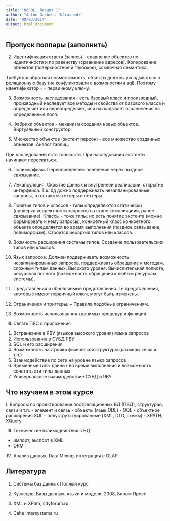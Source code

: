 ```yaml
---
title: "NoSQL. Лекция 1"
author: "Anton Gushcha (NCrashed)"
date: "09/03/2014"
output: html_document
---
```


Пропуск полпары (заполнить)
---------------------------

2. Идентификация ответа (запись) - сравнение объектов по идентичности и по равенству (сравнение адресов). Копирование объектов (поверхностное и глубокое), ссылочная семантика. 

Требуется обратная совместимость, объекты должны укладываться в реляционную базу (не конфликтовали с возмоностями sql). Поэтому идентификатор == первичному ключу.

3. Возможность наследования - есть базовый класс и производный, производный наследует все методы и свойства от базового класса и определяет или переопределяет, или накладывает ограничения на определенные поля. 

4. Фабрики объектов - механизм создания новых объектов. Виртуальный конструктор.

5. Множество объектов (экстент персон) - все множество созданных объектов. Аналог таблиц.

При наследовании есть тонокости. При наследовании экстенты начинают перескаться. 

6. Полиморфизм. Переопределяем поведение через поздное связывание.

7. Инкапсуляция. Скрытие данных и внутренней реализации, открытие интерфейса. Т.к. бд дожно поддерживать незапланированные запросы, то остаются геттеры и сеттеры.

8. Понятие типов и классов - типы определяются статически (проверка корректности запросов на этапе комплияциии, ранее связывание). Классы - тоже типы, но есть понятие экстента (можно формировать к нему запросы), конкретный класс конкретного объекта определяется во время выполнения (поздное связывание, полиморфизм).  Строится иерархия типов или классов.

9. Возмность расширения системы типов. Создание пользовательских типов или классов. 

10. Язык запросов. Должен поддерживать возможность незапланированных запросов, поддерживать обращение к методам, сложным типам данных. Высокого уровня. Вычислительная полнота, ресурсная полнота (возможность обращения к любым ресурсам системы).

11. Представления и обновляемые представления. Те представления, клоторые имеют первичный ключ, могут быть изменены. 

12. Ограничения и триггеры. + Правила подобные ограничениям.

13. Возможность использования хранимых процедур и функций.

III. Связть ПБС с приложения
1. Встраивание в ЯВУ (языков высокого уровня) языка запросов
2. Использование в СУБД ЯВУ
3. SQL и его расширения
4. Возможность настройки физической структуры (размеры кеша и т.п.)
5. Взаимодействие по сети на уровне языка запросов
6. Временные типы данных во время выполнения и возможность сочетать эти типы данных.
7. Универсальное взаимодействие СУБД и ЯВУ

Что изучаем в этом курсе
------------------------

I. Вопросы по проектирование постреляционных БД (ПБД), структурао, связи и т.п. 
- элемент и связь
- объекты (язык ODL) - OQL
- объектное расширения SQL 
- полуструтктуированные (XML, DTD, схемы) - XPATH, XQuery

III. Технические взаимодействия с БД
- импорт, экспорт в XML
- ORM

IV. Анализ данных, Data Mining, интеграция с OLAP

Литература
----------

1. Системы баз данных Полный курс

2. Кузнецов, Базы данных, языки и модели, 2008, Бином Пресс

3. XML и XPath, cityforum.ru

4. Cahe intersystems.ru


